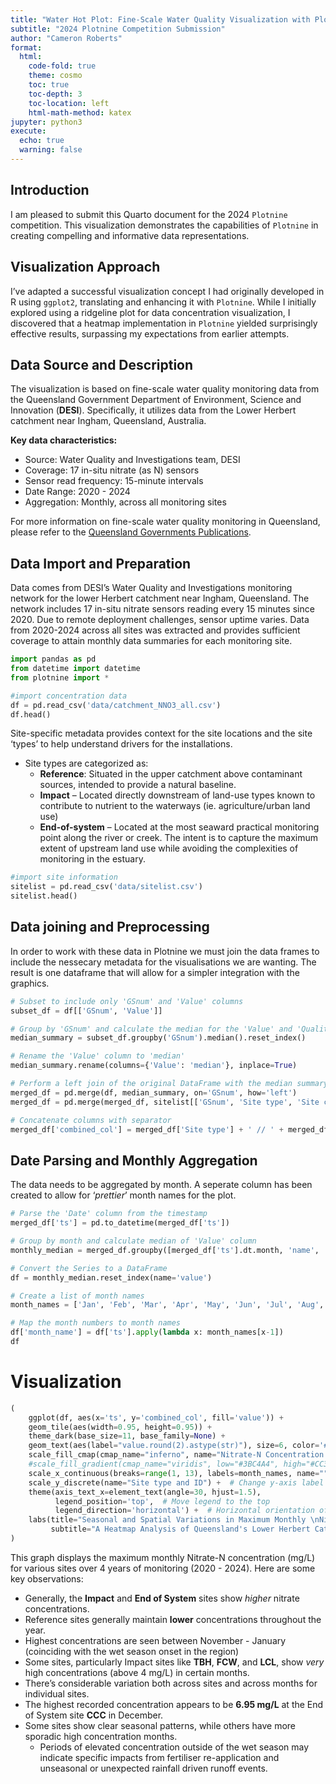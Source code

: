 ```yaml
---
title: "Water Hot Plot: Fine-Scale Water Quality Visualization with Plotnine"
subtitle: "2024 Plotnine Competition Submission"
author: "Cameron Roberts"
format:
  html:
    code-fold: true
    theme: cosmo
    toc: true
    toc-depth: 3
    toc-location: left
    html-math-method: katex
jupyter: python3
execute:
  echo: true
  warning: false
---
```

## Introduction

I am pleased to submit this Quarto document for the 2024 `Plotnine` competition. This visualization demonstrates the capabilities of `Plotnine` in creating compelling and informative data representations.

## Visualization Approach

I've adapted a successful visualization concept I had originally developed in R using `ggplot2`, translating and enhancing it with `Plotnine`. While I initially explored using a ridgeline plot for data concentration visualization, I discovered that a heatmap implementation in `Plotnine` yielded surprisingly effective results, surpassing my expectations from earlier attempts.

## Data Source and Description

The visualization is based on fine-scale water quality monitoring data from the Queensland Government Department of Environment, Science and Innovation (**DESI**). Specifically, it utilizes data from the Lower Herbert catchment near Ingham, Queensland, Australia.

**Key data characteristics:**

- Source: Water Quality and Investigations team, DESI
- Coverage: 17 in-situ nitrate (as N) sensors
- Sensor read frequency: 15-minute intervals
- Date Range: 2020 - 2024
- Aggregation: Monthly, across all monitoring sites

For more information on fine-scale water quality monitoring in Queensland, please refer to the [Queensland Governments Publications](https://www.publications.qld.gov.au/dataset/fine-scale-water-quality-monitoring-in-lower-burdekin-catchment).


## Data Import and Preparation

Data comes from DESI's Water Quality and Investigations monitoring network for the lower Herbert catchment near Ingham, Queensland. The network includes 17 in-situ nitrate sensors reading every 15 minutes since 2020. Due to remote deployment challenges, sensor uptime varies. Data from 2020-2024 across all sites was extracted and provides sufficient coverage to attain monthly data summaries for each monitoring site.


```python
import pandas as pd
from datetime import datetime
from plotnine import *

#import concentration data
df = pd.read_csv('data/catchment_NNO3_all.csv')
df.head()
```

Site-specific metadata provides context for the site locations and the site 'types' to help understand drivers for the installations. 

- Site types are categorized as:
  - **Reference**: Situated in the upper catchment above contaminant sources, intended to provide a natural baseline.
  - **Impact** – Located directly downstream of land-use types known to contribute to nutrient to the waterways (ie. agriculture/urban land use)
  - **End-of-system** – Located at the most seaward practical monitoring point along the river or creek. The
intent is to capture the maximum extent of upstream land use while avoiding the complexities of monitoring
in the estuary.

```python
#import site information
sitelist = pd.read_csv('data/sitelist.csv')
sitelist.head()
```


## Data joining and Preprocessing 

In order to work with these data in Plotnine we must join the data frames to include the nessecary metadata for the visualisations we are wanting. The result is one dataframe that will allow for a simpler integration with the graphics.  

```python
# Subset to include only 'GSnum' and 'Value' columns
subset_df = df[['GSnum', 'Value']]

# Group by 'GSnum' and calculate the median for the 'Value' and 'Quality' columns
median_summary = subset_df.groupby('GSnum').median().reset_index()

# Rename the 'Value' column to 'median'
median_summary.rename(columns={'Value': 'median'}, inplace=True)

# Perform a left join of the original DataFrame with the median summary DataFrame
merged_df = pd.merge(df, median_summary, on='GSnum', how='left')
merged_df = pd.merge(merged_df, sitelist[['GSnum', 'Site type', 'Site code']], on='GSnum', how='left')

# Concatenate columns with separator
merged_df['combined_col'] = merged_df['Site type'] + ' // ' + merged_df['Site code']
```


## Date Parsing and Monthly Aggregation

The data needs to be aggregated by month. A seperate column has been created to allow for '*prettier*' month names for the plot. 
```python
# Parse the 'Date' column from the timestamp
merged_df['ts'] = pd.to_datetime(merged_df['ts'])

# Group by month and calculate median of 'Value' column
monthly_median = merged_df.groupby([merged_df['ts'].dt.month, 'name', 'combined_col'])['Value'].max()

# Convert the Series to a DataFrame
df = monthly_median.reset_index(name='value')

# Create a list of month names
month_names = ['Jan', 'Feb', 'Mar', 'Apr', 'May', 'Jun', 'Jul', 'Aug', 'Sept', 'Oct', 'Nov', 'Dec']

# Map the month numbers to month names
df['month_name'] = df['ts'].apply(lambda x: month_names[x-1])
df
```

# Visualization
```python
(
    ggplot(df, aes(x='ts', y='combined_col', fill='value')) +
    geom_tile(aes(width=0.95, height=0.95)) +
    theme_dark(base_size=11, base_family=None) +
    geom_text(aes(label="value.round(2).astype(str)"), size=6, color='#DDDEDF', show_legend=False) +
    scale_fill_cmap(cmap_name="inferno", name="Nitrate-N Concentration (mg/L)") +
    #scale_fill_gradient(cmap_name="viridis", low="#3BC4A4", high="#CC334E") +  # Adjust low and high colors as needed
    scale_x_continuous(breaks=range(1, 13), labels=month_names, name="") +
    scale_y_discrete(name="Site type and ID") +  # Change y-axis label
    theme(axis_text_x=element_text(angle=30, hjust=1.5),
          legend_position='top',  # Move legend to the top
          legend_direction='horizontal') +  # Horizontal orientation of legend
    labs(title="Seasonal and Spatial Variations in Maximum Monthly \nNitrate-N Concentration (2020-2024)",
         subtitle="A Heatmap Analysis of Queensland's Lower Herbert Catchment")
)
```

This graph displays the maximum monthly Nitrate-N concentration (mg/L) for various sites over 4 years of monitoring (2020 - 2024). Here are some key observations:

- Generally, the **Impact** and **End of System** sites show *higher* nitrate concentrations.
- Reference sites generally maintain **lower** concentrations throughout the year.
- Highest concentrations are seen between November - January (coinciding with the wet season onset in the region)
- Some sites, particularly Impact sites like **TBH**, **FCW**, and **LCL**, show *very* high concentrations (above 4 mg/L) in certain months.
- There's considerable variation both across sites and across months for individual sites.
- The highest recorded concentration appears to be **6.95 mg/L** at the End of System site **CCC** in December.
- Some sites show clear seasonal patterns, while others have more sporadic high concentration months.
  - Periods of elevated concentration outside of the wet season may indicate specific impacts from fertiliser re-application and unseasonal or unexpected rainfall driven runoff events.  
